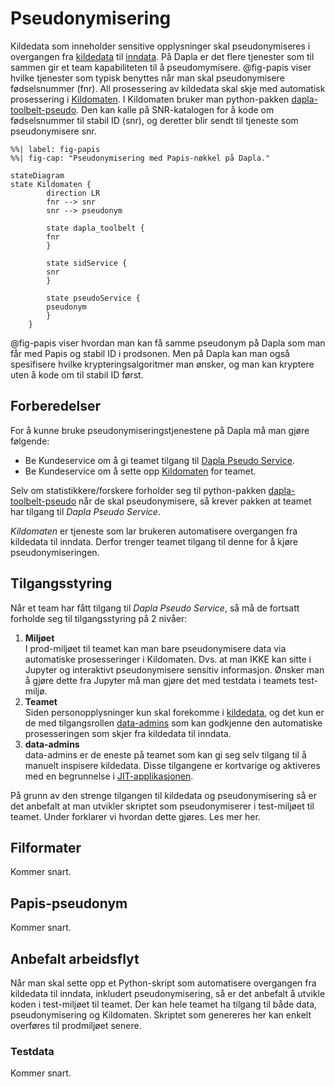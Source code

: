# Pseudonymisering

Kildedata som inneholder sensitive opplysninger skal pseudonymiseres i overgangen fra [kildedata](./datatilstander.html#kildedata) til [inndata](./datatilstander.html#inndata). På Dapla er det flere tjenester som til sammen gir et team kapabiliteten til å pseudomymisere. @fig-papis viser hvilke tjenester som typisk benyttes når man skal pseudonymisere fødselsnummer (fnr). All prosessering av kildedata skal skje med automatisk prosessering i [Kildomaten](./kildomaten.html). I Kildomaten bruker man python-pakken [dapla-toolbelt-pseudo](https://pypi.org/project/dapla-toolbelt-pseudo/). Den kan kalle på SNR-katalogen for å kode om fødselsnummer til stabil ID (snr), og deretter blir sendt til tjeneste som pseudonymisere snr.  



```mermaid
%%| label: fig-papis
%%| fig-cap: "Pseudonymisering med Papis-nøkkel på Dapla."

stateDiagram
state Kildomaten {
        direction LR
        fnr --> snr
        snr --> pseudonym

        state dapla_toolbelt {
        fnr
        } 

        state sidService {
        snr
        }

        state pseudoService {
        pseudonym
        }
    }

```

@fig-papis viser hvordan man kan få samme pseudonym på Dapla som man får med Papis og stabil ID i prodsonen. Men på Dapla kan man også spesifisere hvilke krypteringsalgoritmer man ønsker, og man kan kryptere uten å kode om til stabil ID først.

## Forberedelser

For å kunne bruke pseudonymiseringstjenestene på Dapla må man gjøre følgende:

- Be Kundeservice om å gi teamet tilgang til [Dapla Pseudo Service](https://github.com/statisticsnorway/dapla-dlp-pseudo-service).
- Be Kundeservice om å sette opp [Kildomaten](./kildomaten.html) for teamet.

Selv om statistikkere/forskere forholder seg til python-pakken [dapla-toolbelt-pseudo](https://pypi.org/project/dapla-toolbelt-pseudo/) når de skal pseudonymisere, så krever pakken at teamet har tilgang til *Dapla Pseudo Service*. 

*Kildomaten* er tjeneste som lar brukeren automatisere overgangen fra kildedata til inndata. Derfor trenger teamet tilgang til denne for å kjøre pseudonymiseringen. 

## Tilgangsstyring

Når et team har fått tilgang til *Dapla Pseudo Service*, så må de fortsatt forholde seg til tilgangsstyring på 2 nivåer:

1. **Miljøet**  
I prod-miljøet til teamet kan man bare pseudonymisere data via automatiske prosesseringer i Kildomaten. Dvs. at man IKKE kan sitte i Jupyter og interaktivt pseudonymisere sensitiv informasjon. Ønsker man å gjøre dette fra Jupyter må man gjøre det med testdata i teamets test-miljø. 
2. **Teamet**  
Siden personopplysninger kun skal forekomme i [kildedata](./datatilstander.html#kildedata), og det kun er de med tilgangsrollen [data-admins](./hva-er-dapla-team.html#data-admins) som kan godkjenne den automatiske prosesseringen som skjer fra kildedata til inndata.
3. **data-admins**  
data-admins er de eneste på teamet som kan gi seg selv tilgang til å manuelt inspisere kildedata. Disse tilgangene er kortvarige og aktiveres med en begrunnelse i [JIT-applikasjonen](./jit.qmd).

På grunn av den strenge tilgangen til kildedata og pseudonymisering så er det anbefalt at man utvikler skriptet som pseudonymiserer i test-miljøet til teamet. Under forklarer vi hvordan dette gjøres. Les mer her.

## Filformater

Kommer snart. 

## Papis-pseudonym

Kommer snart.







## Anbefalt arbeidsflyt

Når man skal sette opp et Python-skript som automatisere overgangen fra kildedata til inndata, inkludert pseudonymisering, så er det anbefalt å utvikle koden i test-miljøet til teamet. Der kan hele teamet ha tilgang til både data, pseudonymisering og Kildomaten. Skriptet som genereres her kan enkelt overføres til prodmiljøet senere. 

### Testdata

Kommer snart.









